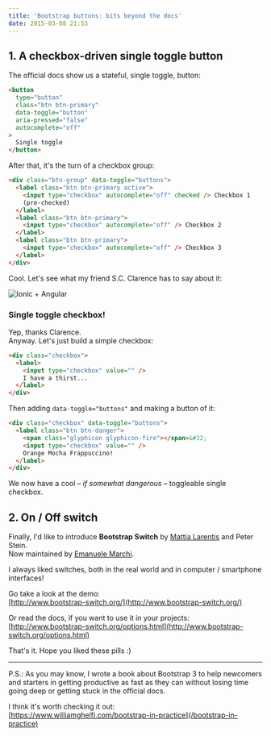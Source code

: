 ```yaml
---
title: 'Bootstrap buttons: bits beyond the docs'
date: 2015-03-08 21:53
---
```



## 1. A checkbox-driven single toggle button

The official docs show us a stateful, single toggle, button:

```html
<button
  type="button"
  class="btn btn-primary"
  data-toggle="button"
  aria-pressed="false"
  autocomplete="off"
>
  Single toggle
</button>
```

After that, it's the turn of a checkbox group:

```html
<div class="btn-group" data-toggle="buttons">
  <label class="btn btn-primary active">
    <input type="checkbox" autocomplete="off" checked /> Checkbox 1
    (pre-checked)
  </label>
  <label class="btn btn-primary">
    <input type="checkbox" autocomplete="off" /> Checkbox 2
  </label>
  <label class="btn btn-primary">
    <input type="checkbox" autocomplete="off" /> Checkbox 3
  </label>
</div>
```

Cool. Let's see what my friend S.C. Clarence has to say about it:

<UiFigureWithCaption>

![Ionic + Angular](../assets/images/posts/2015-03-08-bootstrap-buttons-bits-beyond-the-docs/clarence.jpg)

</UiFigureWithCaption>

### Single toggle checkbox!

Yep, thanks Clarence.  
Anyway. Let's just build a simple checkbox:

```html
<div class="checkbox">
  <label>
    <input type="checkbox" value="" />
    I have a thirst...
  </label>
</div>
```

Then adding `data-toggle="buttons"` and making a button of it:

```html
<div class="checkbox" data-toggle="buttons">
  <label class="btn btn-danger">
    <span class="glyphicon glyphicon-fire"></span>&#32;
    <input type="checkbox" value="" />
    Orange Mocha Frappuccino!
  </label>
</div>
```

We now have a cool _– if somewhat dangerous –_ toggleable single checkbox.

## 2. On / Off switch

Finally, I'd like to introduce **Bootstrap Switch** by [Mattia Larentis](https://github.com/nostalgiaz) and Peter Stein.  
Now maintained by [Emanuele Marchi](https://github.com/lostcrew).

I always liked switches, both in the real world and in computer / smartphone interfaces!

Go take a look at the demo:  
[http://www.bootstrap-switch.org/](http://www.bootstrap-switch.org/)

Or read the docs, if you want to use it in your projects:  
[http://www.bootstrap-switch.org/options.html](http://www.bootstrap-switch.org/options.html)

That's it. Hope you liked these pills :)

---

P.S.: As you may know, I wrote a book about Bootstrap 3 to help newcomers and starters in getting productive as fast as they can without losing time going deep or getting stuck in the official docs.

I think it's worth checking it out:  
[https://www.williamghelfi.com/bootstrap-in-practice](/bootstrap-in-practice)
